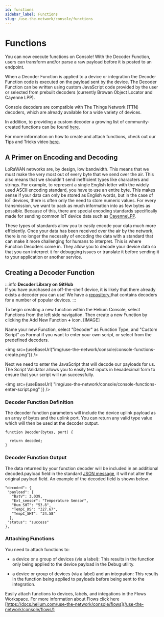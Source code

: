 ```yaml
---
id: functions
sidebar_label: Functions
slug: /use-the-network/console/functions
---
```


# Functions


You can now execute functions on Console! With the Decoder Function, users can
transform and/or parse a raw payload before it is posted to an endpoint.

When a Decoder Function is applied to a device or integration the Decoder
Function code is executed on the payload sent by the device. The Decoder
Function can be written using custom JavaScript code provided by the user or
selected from prebuilt decoders \(currently Browan Object Locator and Cayenne
LPP\).

Console decoders are compatible with The Things Network \(TTN\) decoders, which
are already available for a wide variety of devices.

In addition, to providing a custom decoder a growing list of community-created
functions can be found [here](https://github.com/helium/console-decoders).

For more information on how to create and attach functions, check out our Tips
and Tricks video [here](https://youtu.be/UNUOLbIKXww).

## A Primer on Encoding and Decoding

LoRaWAN networks are, by design, low bandwidth. This means that we must make the
very most out of every byte that we send over the air. This also means that we
shouldn't send inefficient types like characters and strings. For example, to
represent a single English letter with the widely used ASCII encoding standard,
you have to use an entire byte. This makes sense if your data can only be stored
as English words, but in the case of IoT devices, there is often only the need
to store numeric values. For every transmission, we want to pack as much
information into as few bytes as possible. Because of this, there are special
encoding standards specifically made for sending common IoT device data such as
[CayenneLPP](https://developers.mydevices.com/cayenne/docs/lora/#lora-cayenne-low-power-payload).

These types of standards allow you to easily encode your data much more
efficiently. Once your data has been received over the air by the network, there
is no longer the necessity of encoding the data with a standard that can make it
more challenging for humans to interpret. This is where Function Decoders come
in. They allow you to decode your device data so that you can interpret it for
debugging issues or translate it before sending it to your application or
another service.

## Creating a Decoder Function

:::info **Decoder Library on GitHub**  
If you have purchased an off-the-shelf device, it is likely that there already
exists a decoder you can use! We have a
[repository ](https://github.com/helium/console-decoders)that contains decoders
for a number of popular devices. :::

To begin creating a new function within the Helium Console, select Functions
from the left side navigation. Then create a new Function by clicking the Add
New Function **+** icon. [IMAGE]

Name your new Function, select "Decoder" as Function Type, and "Custom Script"
as Format if you want to enter your own script, or select from the predefined
decoders.

<img
  src={useBaseUrl("img/use-the-network/console/console-functions-create.png")}
/>

Next we need to enter the JavaScript that will decode our payloads for us. The
Script Validator allows you to easily test inputs in hexadecimal form to ensure
that your script will run successfully.

<img
  src={useBaseUrl(
    "img/use-the-network/console/console-functions-enter-script.png"
  )}
/>

### Decoder Function Definition

The decoder function parameters will include the device uplink payload as an
array of bytes and the uplink port. You can return any valid type value which
will then be used at the decoder output.

```text
function Decoder(bytes, port) {

  return decoded;
}
```

### Decoder Function Output

The data returned by your function decoder will be included in an additional
decoded.payload field in the standard [JSON message](integrations/json-schema),
it will not alter the original payload field. An example of the decoded field is
shown below.

```text
"decoded": {
 "payload": {
   "BatV": 3.039,
   "Ext_sensor": "Temperature Sensor",
   "Hum_SHT": "53.8",
   "TempC_DS": "327.67",
   "TempC_SHT": "24.58"
  },
 "status": "success"
},
```

### Attaching Functions

You need to attach functions to:

- a device or a group of devices (via a label): This results in the function
  only being applied to the device payload in the Debug utility.

- a device or group of devices (via a label) and an integration: This results in
  the function being applied to payloads before being sent to the integration.

Easily attach functions to devices, labels, and integations in the Flows
Workspace. For more information about Flows click here
[https://docs.helium.com/use-the-network/console/flows](/use-the-network/console/flows/)
